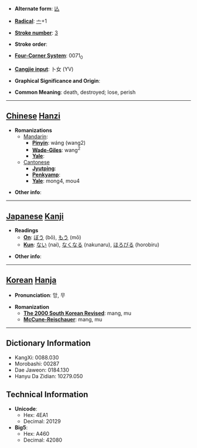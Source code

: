 * '''Alternate form''': [[亾]]

* '''[[Wiktionary:Chinese radical index| Radical]]''': [[Wiktionary:Chinese radical index 亠|亠]]+1

* '''[[Wiktionary:Chinese total strokes index|Stroke number]]''': [[Wiktionary:Chinese total strokes index 3|3]]

* '''Stroke order''': 

* '''[[Wiktionary:Chinese four corner index|Four-Corner System]]''': 0071<sub>0</sub>

* '''[[Wiktionary:Chinese Cangjie index|Cangjie input]]''': 卜女 (YV)

* '''Graphical Significance and Origin''': 

* '''Common Meaning''': death, destroyed; lose, perish

----

== [[Chinese]] [[Hanzi]] ==

* '''Romanizations'''
** [[Mandarin]]:
*** '''[[Pinyin]]''': wáng (wang2)
*** '''[[Wade-Giles]]''': wang<sup>2</sup>
*** '''[[Yale]]''': 
**[[Cantonese]]
***'''[[Jyutping]]''':
***'''[[Penkyamp]]''': 
***'''[[Yale]]''': mong4, mou4

* '''Other info''': 

----

== [[Japanese]] [[Kanji]] ==

* '''Readings'''
** '''[[On]]''': [[ぼう]] (bō), [[もう]] (mō)
** '''[[Kun]]''': [[ない]] (nai), [[なくなる]] (nakunaru), [[ほろびる]] (horobiru)

* '''Other info''':  

----

== [[Korean]] [[Hanja]] ==

* '''Pronunciation''': 망, 무

* '''Romanization'''
** '''[[The 2000 South Korean Revised Romanization|The 2000 South Korean Revised]]''': mang, mu
** '''[[McCune-Reischauer]]''': mang, mu

----

== Dictionary Information ==

* KangXi: 0088.030
* Morobashi: 00287
* Dae Jaweon: 0184.130
* Hanyu Da Zidian: 10279.050

== Technical Information ==

* '''Unicode''':
** Hex: 4EA1
** Decimal: 20129
* '''Big5''':
** Hex: A460
** Decimal: 42080